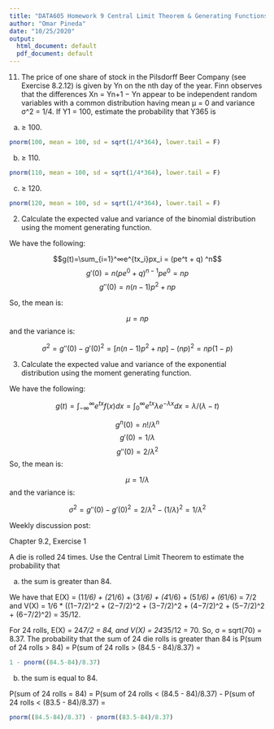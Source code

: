 ```yaml
---
title: "DATA605 Homework 9 Central Limit Theorem & Generating Functions"
author: "Omar Pineda"
date: "10/25/2020"
output:
  html_document: default
  pdf_document: default
---
```


11. The price of one share of stock in the Pilsdorff Beer Company (see Exercise 8.2.12) is given by Yn on the nth day of the year. Finn observes that the differences Xn = Yn+1 − Yn appear to be independent random variables with a common distribution having mean µ = 0 and variance σ^2 = 1/4. If Y1 = 100, estimate the probability that Y365 is

(a) ≥ 100.

```r
pnorm(100, mean = 100, sd = sqrt(1/4*364), lower.tail = F)
```

(b) ≥ 110.

```r
pnorm(110, mean = 100, sd = sqrt(1/4*364), lower.tail = F)
```

(c) ≥ 120.

```r
pnorm(120, mean = 100, sd = sqrt(1/4*364), lower.tail = F)
```

2. Calculate the expected value and variance of the binomial distribution using the moment generating function.

We have the following:

$$g(t)=\sum_{i=1}^∞e^{tx_i}px_i = (pe^t + q) ^n$$
$$g'(0)=n(pe^0 + q)^{n-1}pe^0 = np$$
$$g''(0)=n(n-1)p^2 + np$$

So, the mean is:

$$\mu = np$$
and the variance is:

$$\sigma^2 = g''(0) - g'(0)^2 = [n(n-1)p^2 + np] - (np)^2 = np(1-p)$$

3. Calculate the expected value and variance of the exponential distribution using the moment generating function.

We have the following:

$$g(t) = \int_{-∞}^∞ e^{tx}f(x)dx = \int_{0}^∞ e^{tx}\lambda e^{-\lambda x}dx = \lambda/(\lambda - t)$$

$$g^n(0) = n!/\lambda^n$$
$$g'(0) = 1/\lambda$$
$$g''(0) = 2/\lambda^2$$
So, the mean is:

$$\mu = 1/\lambda$$
and the variance is:

$$\sigma^2 = g''(0) - g'(0)^2 = 2/\lambda^2 - (1/\lambda)^2 = 1/\lambda^2$$

Weekly discussion post:

Chapter 9.2, Exercise 1

A die is rolled 24 times. Use the Central Limit Theorem to estimate the probability that

(a) the sum is greater than 84.

We have that E(X) = (1*1/6) + (2*1/6) + (3*1/6) + (4*1/6) + (5*1/6) + (6*1/6) = 7/2 and V(X) = 1/6 * ((1−7/2)^2 + (2−7/2)^2 + (3−7/2)^2 + (4−7/2)^2 + (5−7/2)^2 + (6−7/2)^2) = 35/12. 

For 24 rolls, E(X) = 24*7/2 = 84, and V(X) = 24*35/12 = 70. So, σ = sqrt(70) = 8.37. The probability that the sum of 24 die rolls is greater than 84 is P(sum of 24 rolls > 84) = P(sum of 24 rolls > (84.5 - 84)/8.37) = 

```r
1 - pnorm((84.5-84)/8.37)
```

(b) the sum is equal to 84.

P(sum of 24 rolls = 84) = P(sum of 24 rolls < (84.5 - 84)/8.37) - P(sum of 24 rolls < (83.5 - 84)/8.37) =

```r
pnorm((84.5-84)/8.37) - pnorm((83.5-84)/8.37)
```